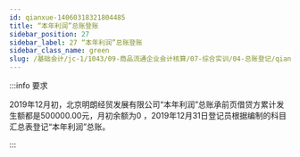 ```yaml
---
id: qianxue-14060318321804485
title: “本年利润”总账登账
sidebar_position: 27
sidebar_label: 27 “本年利润”总账登账
sidebar_class_name: green
slug: /基础会计/jc-1/1043/09-商品流通企业会计核算/07-综合实训/04-总账登记/qianxue-14060316483427032/qianxue-14060318321804485/“本年利润”总账登账
---
```


:::info 要求

2019年12月初，北京明朗经贸发展有限公司“本年利润”总账承前页借贷方累计发生额都是500000.00元，月初余额为0 ，2019年12月31日登记员根据编制的科目汇总表登记“本年利润”总账。

:::
